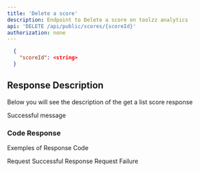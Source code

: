 ```yaml
---
title: 'Delete a score'
description: Endpoint to Delete a score on toolzz analytics
api: 'DELETE /api/public/scores/{scoreId}'
authorization: none
---
```


<RequestExample>

```json Payload Example
  {
    "scoreId": <string>
  }
```
</RequestExample>

## Response Description 
Below you will see the description of the get a list score response

<ResponseField name="message" type="string" required>
  Successful message
</ResponseField>

### Code Response
Exemples of Response Code 

<ResponseField name="200">
  Request Successful Response
</ResponseField>

<ResponseField name="400">
  Request Failure
</ResponseField>
